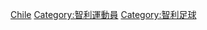 {{Commonscat|Association football players from Chile}}

[[Category:各国足球运动员|Chile]]
[[Category:智利運動員|Category:智利運動員]]
[[Category:智利足球|Category:智利足球]]